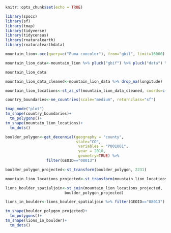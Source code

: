 ```r
knitr::opts_chunk$set(echo = TRUE)
```

```r
library(spocc)
library(sf)
library(tmap)
library(tidyverse)
library(tidycensus)
library(rnaturalearth)
library(rnaturalearthdata)
```

```r
mountain_lion<-occ(query=c("Puma concolor"), from="gbif", limit=16000)
```

```r
mountain_lion_data<-mountain_lion %>% pluck("gbif") %>% pluck("data") %>% pluck("Puma_concolor")
```

```r
mountain_lion_data
```

```r
mountain_lion_data_cleaned<-mountain_lion_data %>% drop_na(longitude)
```

```r
mountain_lion_locations<-st_as_sf(mountain_lion_data_cleaned, coords=c("longitude", "latitude"), crs=4326)
```

```r
country_boundaries<-ne_countries(scale="medium", returnclass="sf")
```


```r
tmap_mode("plot")
tm_shape(country_boundaries)+
  tm_polygons()+
tm_shape(mountain_lion_locations)+
  tm_dots()
```

```r
boulder_polygon<-get_decennial(geography = "county",
                               state="CO",
                                variables = "P001001",
                                year = 2010,
                                geometry=TRUE) %>% 
                  filter(GEOID=="08013")
```


```r
boulder_polygon_projected<-st_transform(boulder_polygon, 2231)
```

```r
mountain_lion_locations_projected<-st_transform(mountain_lion_locations, crs=st_crs(boulder_polygon_projected))
```

```r
lions_boulder_spatialjoin<-st_join(mountain_lion_locations_projected,
                          boulder_polygon_projected)
```

```r
lions_in_boulder<-lions_boulder_spatialjoin %>% filter(GEOID=="08013")
```

```r
tm_shape(boulder_polygon_projected)+
  tm_polygons()+
tm_shape(lions_in_boulder)+
  tm_dots()
  
```


